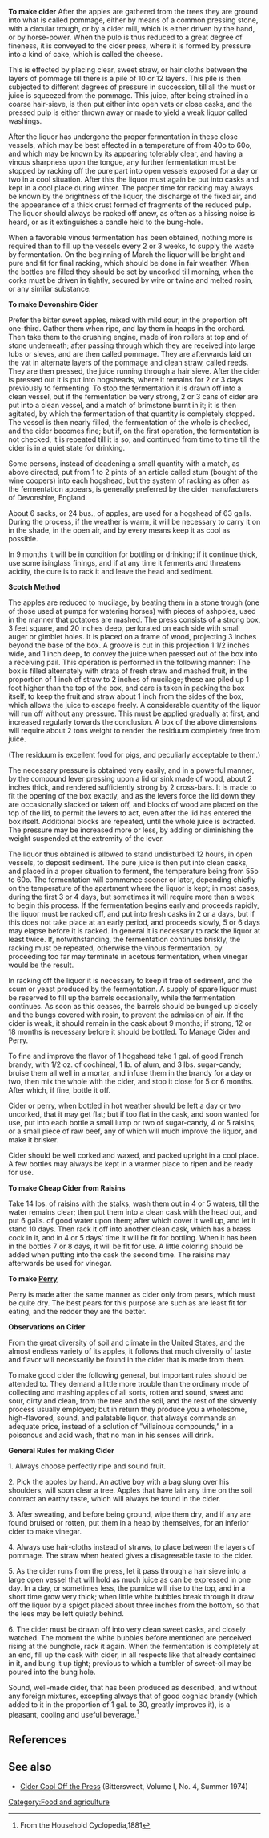 '''To make cider'''
After the apples are gathered from the trees they are ground into what is called pommage, either by means of a common pressing stone, with a circular trough, or by a cider mill, which is either driven by the hand, or by horse-power. When the pulp is thus reduced to a great degree of fineness, it is conveyed to the cider press, where it is formed by pressure into a kind of cake, which is called the cheese.

This is effected by placing clear, sweet straw, or hair cloths between the layers of pommage till there is a pile of 10 or 12 layers. This pile is then subjected to different degrees of pressure in succession, till all the must or juice is squeezed from the pommage. This juice, after being strained in a coarse hair-sieve, is then put either into open vats or close casks, and the pressed pulp is either thrown away or made to yield a weak liquor called washings.

After the liquor has undergone the proper fermentation in these close vessels, which may be best effected in a temperature of from 40o to 60o, and which may be known by its appearing tolerably clear, and having a vinous sharpness upon the tongue, any further fermentation must be stopped by racking off the pure part into open vessels exposed for a day or two in a cool situation. After this the liquor must again be put into casks and kept in a cool place during winter. The proper time for racking may always be known by the brightness of the liquor, the discharge of the fixed air, and the appearance of a thick crust formed of fragments of the reduced pulp. The liquor should always be racked off anew, as often as a hissing noise is heard, or as it extinguishes a candle held to the bung-hole.

When a favorable vinous fermentation has been obtained, nothing more is required than to fill up the vessels every 2 or 3 weeks, to supply the waste by fermentation. On the beginning of March the liquor will be bright and pure and fit for final racking, which should be done in fair weather. When the bottles are filled they should be set by uncorked till morning, when the corks must be driven in tightly, secured by wire or twine and melted rosin, or any similar substance.

'''To make Devonshire Cider'''

Prefer the bitter sweet apples, mixed with mild sour, in the proportion oft one-third. Gather them when ripe, and lay them in heaps in the orchard. Then take them to the crushing engine, made of iron rollers at top and of stone underneath; after passing through which they are received into large tubs or sieves, and are then called pommage. They are afterwards laid on the vat in alternate layers of the pommage and clean straw, called reeds. They are then pressed, the juice running through a hair sieve. After the cider is pressed out it is put into hogsheads, where it remains for 2 or 3 days previously to fermenting. To stop the fermentation it is drawn off into a clean vessel, but if the fermentation be very strong, 2 or 3 cans of cider are put into a clean vessel, and a match of brimstone burnt in it; it is then agitated, by which the fermentation of that quantity is completely stopped. The vessel is then nearly filled, the fermentation of the whole is checked, and the cider becomes fine; but if, on the first operation, the fermentation is not checked, it is repeated till it is so, and continued from time to time till the cider is in a quiet state for drinking.

Some persons, instead of deadening a small quantity with a match, as above directed, put from 1 to 2 pints of an article called stum (bought of the wine coopers) into each hogshead, but the system of racking as often as the fermentation appears, is generally preferred by the cider manufacturers of Devonshire, England.

About 6 sacks, or 24 bus., of apples, are used for a hogshead of 63 galls. During the process, if the weather is warm, it will be necessary to carry it on in the shade, in the open air, and by every means keep it as cool as possible.

In 9 months it will be in condition for bottling or drinking; if it continue thick, use some isinglass finings, and if at any time it ferments and threatens acidity, the cure is to rack it and leave the head and sediment.

'''Scotch Method'''

The apples are reduced to mucilage, by beating them in a stone trough (one of those used at pumps for watering horses) with pieces of ashpoles, used in the manner that potatoes are mashed. The press consists of a strong box, 3 feet square, and 20 inches deep, perforated on each side with small auger or gimblet holes. It is placed on a frame of wood, projecting 3 inches beyond the base of the box. A groove is cut in this projection 1 1/2 inches wide, and 1 inch deep, to convey the juice when pressed out of the box into a receiving pail. This operation is performed in the following manner: The box is filled alternately with strata of fresh straw and mashed fruit, in the proportion of 1 inch of straw to 2 inches of mucilage; these are piled up 1 foot higher than the top of the box, and care is taken in packing the box itself, to keep the fruit and straw about 1 inch from the sides of the box, which allows the juice to escape freely. A considerable quantity of the liquor will run off without any pressure. This must be applied gradually at first, and increased regularly towards the conclusion. A box of the above dimensions will require about 2 tons weight to render the residuum completely free from juice.

(The residuum is excellent food for pigs, and peculiarly acceptable to them.)

The necessary pressure is obtained very easily, and in a powerful manner, by the compound lever pressing upon a lid or sink made of wood, about 2 inches thick, and rendered sufficiently strong by 2 cross-bars. It is made to fit the opening of the box exactly, and as the levers force the lid down they are occasionally slacked or taken off, and blocks of wood are placed on the top of the lid, to permit the levers to act, even after the lid has entered the box itself. Additional blocks are repeated, until the whole juice is extracted. The pressure may be increased more or less, by adding or diminishing the weight suspended at the extremity of the lever.

The liquor thus obtained is allowed to stand undisturbed 12 hours, in open vessels, to deposit sediment. The pure juice is then put into clean casks, and placed in a proper situation to ferment, the temperature being from 55o to 60o. The fermentation will commence sooner or later, depending chiefly on the temperature of the apartment where the liquor is kept; in most cases, during the first 3 or 4 days, but sometimes it will require more than a week to begin this process. If the fermentation begins early and proceeds rapidly, the liquor must be racked off, and put into fresh casks in 2 or a days, but if this does not take place at an early period, and proceeds slowly, 5 or 6 days may elapse before it is racked. In general it is necessary to rack the liquor at least twice. If, notwithstanding, the fermentation continues briskly, the racking must be repeated, otherwise the vinous fermentation, by proceeding too far may terminate in acetous fermentation, when vinegar would be the result.

In racking off the liquor it is necessary to keep it free of sediment, and the scum or yeast produced by the fermentation. A supply of spare liquor must be reserved to fill up the barrels occasionally, while the fermentation continues. As soon as this ceases, the barrels should be bunged up closely and the bungs covered with rosin, to prevent the admission of air. If the cider is weak, it should remain in the cask about 9 months; if strong, 12 or 18 months is necessary before it should be bottled. To Manage Cider and Perry.

To fine and improve the flavor of 1 hogshead take 1 gal. of good French brandy, with 1/2 oz. of cochineal, 1 lb. of alum, and 3 lbs. sugar-candy; bruise them all well in a mortar, and infuse them in the brandy for a day or two, then mix the whole with the cider, and stop it close for 5 or 6 months. After which, if fine, bottle it off.

Cider or perry, when bottled in hot weather should be left a day or two uncorked, that it may get flat; but if too flat in the cask, and soon wanted for use, put into each bottle a small lump or two of sugar-candy, 4 or 5 raisins, or a small piece of raw beef, any of which will much improve the liquor, and make it brisker.

Cider should be well corked and waxed, and packed upright in a cool place. A few bottles may always be kept in a warmer place to ripen and be ready for use.

'''To make Cheap Cider from Raisins'''

Take 14 lbs. of raisins with the stalks, wash them out in 4 or 5 waters, till the water remains clear; then put them into a clean cask with the head out, and put 6 galls. of good water upon them; after which cover it well up, and let it stand 10 days. Then rack it off into another clean cask, which has a brass cock in it, and in 4 or 5 days’ time it will be fit for bottling. When it has been in the bottles 7 or 8 days, it will be fit for use. A little coloring should be added when putting into the cask the second time. The raisins may afterwards be used for vinegar.

'''To make [[Perry]]'''

Perry is made after the same manner as cider only from pears, which must be quite dry. The best pears for this purpose are such as are least fit for eating, and the redder they are the better.

'''Observations on Cider'''

From the great diversity of soil and climate in the United States, and the almost endless variety of its apples, it follows that much diversity of taste and flavor will necessarily be found in the cider that is made from them.

To make good cider the following general, but important rules should be attended to. They demand a little more trouble than the ordinary mode of collecting and mashing apples of all sorts, rotten and sound, sweet and sour, dirty and clean, from the tree and the soil, and the rest of the slovenly process usually employed; but in return they produce you a wholesome, high-flavored, sound, and palatable liquor, that always commands an adequate price, instead of a solution of ”villainous compounds,” in a poisonous and acid wash, that no man in his senses will drink.

'''General Rules for making Cider'''

1. Always choose perfectly ripe and sound fruit.

2. Pick the apples by hand. An active boy with a bag slung over his shoulders, will soon clear a tree. Apples that have lain any time on the soil contract an earthy taste, which will always be found in the cider.

3. After sweating, and before being ground, wipe them dry, and if any are found bruised or rotten, put them in a heap by themselves, for an inferior cider to make vinegar.

4. Always use hair-cloths instead of straws, to place between the layers of pommage. The straw when heated gives a disagreeable taste to the cider.

5. As the cider runs from the press, let it pass through a hair sieve into a large open vessel that will hold as much juice as can be expressed in one day. In a day, or sometimes less, the pumice will rise to the top, and in a short time grow very thick; when little white bubbles break through it draw off the liquor by a spigot placed about three inches from the bottom, so that the lees may be left quietly behind.

6. The cider must be drawn off into very clean sweet casks, and closely watched. The moment the white bubbles before mentioned are perceived rising at the bunghole, rack it again. When the fermentation is completely at an end, fill up the cask with cider, in all respects like that already contained in it, and bung it up tight; previous to which a tumbler of sweet-oil may be poured into the bung hole.

Sound, well-made cider, that has been produced as described, and without any foreign mixtures, excepting always that of good cogniac brandy (which added to it in the proportion of 1 gal. to 30, greatly improves it), is a pleasant, cooling and useful beverage.<ref>From the Household Cyclopedia,1881</ref>

==References==
{{reflist}}

==See also==
*[[Cider Cool Off the Press]] (Bittersweet, Volume I, No. 4, Summer 1974) 

[[Category:Food and agriculture]]